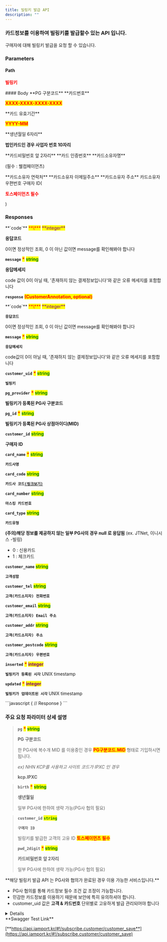 ```yaml
---
title: 빌링키 발급 API
description: ""
---
```



### 카드정보를 이용하여 빌링키를 발급할수 있는 API 입니다.

<Swagger method="post" path="/subscribe/customers/{customer_uid}" baseUrl="https://api.iamport.kr" summary="빌링키 발급 API">
<SwaggerDescription>
구매자에 대해 빌링키 발급을 요청 할 수 있습니다.

</SwaggerDescription>

### Parameters

#### Path

<SwaggerParameter name="customer_uid" type="String(80)" required="true">
<mark style="color:red;">

**빌링키**

</mark>

</SwaggerParameter>
#### Body

<SwaggerParameter required="false" name="pg" type="String">
**PG 구분코드**

</SwaggerParameter>
<SwaggerParameter name="card_number" type="String" required="true">
**카드번호**

<mark style="color:red;">**XXXX-XXXX-XXXX-XXXX**</mark>

</SwaggerParameter>
<SwaggerParameter name="expiry" type="String" required="true">
**카드 유효기간**

<mark style="color:red;">**YYYY-MM**</mark>

</SwaggerParameter>
<SwaggerParameter name="birth" type="String" required="false">
**생년월일 6자리**

**법인카드인 경우 사업자 번호 10자리**

</SwaggerParameter>
<SwaggerParameter name="pwd_2digit" type="String" required="false">
**카드비밀번호 앞 2자리**

</SwaggerParameter>
<SwaggerParameter name="cvc" type="String" required="false">
**카드 인증번호**

</SwaggerParameter>
<SwaggerParameter name="customer_name" type="String" required="false">
**카드소유자명**

(필수 : 웰컴페이먼츠)

</SwaggerParameter>
<SwaggerParameter name="customer_tel" type="String" required="false">
**카드소유자 연락처**

</SwaggerParameter>
<SwaggerParameter name="customer_email" type="String" required="false">
**카드소유자 이메일주소**

</SwaggerParameter>
<SwaggerParameter name="customer_addr" type="String" required="false">
**카드소유자 주소**

</SwaggerParameter>
<SwaggerParameter name="customer_postcode" type="String" required="false">
카드소유자 우편번호

</SwaggerParameter>
<SwaggerParameter name="customer_id" type="String">
구매자 ID(

<mark style="color:red;">

**토스페이먼츠 필수**

</mark>

)

</SwaggerParameter>

### Responses

<SwaggerResponse status="200: OK" description="빌링키 발급성공">
<Tabs>
<Tab title="CustomerResponse">
**`code`** <mark style="color:red;">**\***</mark> <mark style="color:purple;">**integer**</mark>

**응답코드**

0이면 정상적인 조회, 0 이 아닌 값이면 message를 확인해봐야 합니다

**`message`** <mark style="color:red;">**\***</mark> <mark style="color:green;">**string**</mark>

**응답메세지**

code 값이 0이 아닐 때, '존재하지 않는 결제정보입니다'와 같은 오류 메세지를 포함합니다

**`response`** <mark style="color:red;">**(CustomerAnnotation, optional)**</mark>

</Tab>
</Tabs>

<Tabs>
<Tab title="CustomerAnnotation">
**`code`** <mark style="color:red;">**\***</mark> <mark style="color:purple;">**integer**</mark>

**`응답코드`**

0이면 정상적인 조회, 0 이 아닌 값이면 message를 확인해봐야 합니다

**`message`** <mark style="color:red;">**\***</mark> <mark style="color:green;">**string**</mark>

**`응답메세지`**

code값이 0이 아닐 때, '존재하지 않는 결제정보입니다'와 같은 오류 메세지를 포함합니다

**`customer_uid`** <mark style="color:red;">**\***</mark> <mark style="color:green;">**string**</mark>

**`빌링키`**

**`pg_provider`** <mark style="color:red;">**\***</mark> <mark style="color:green;">**string**</mark>

**빌링키가 등록된 PG사 구분코드**

**`pg_id`** <mark style="color:red;">**\***</mark> <mark style="color:green;">**string**</mark>

**빌링키가 등록된 PG사 상점아이디(MID)**

**`customer_id`** <mark style="color:green;">**string**</mark>

**구매자 ID**

**`card_name`** <mark style="color:red;">**\***</mark> <mark style="color:green;">**string**</mark>

**`카드사명`**


**`card_code`** <mark style="color:green;">**string**</mark>

**`카드사 코드`**[**`(링크보기)`**](https://chaifinance.notion.site/53589280bbc94fab938d93257d452216?v=eb405baf52134b3f90d438e3bf763630)

**`card_number`** <mark style="color:green;">**string**</mark>

**`마스킹 카드번호`**


**`card_type`** <mark style="color:green;">**string**</mark>

**`카드유형`**

**(주의)해당 정보를 제공하지 않는 일부 PG사의 경우 null 로 응답됨**
(ex. JTNet, 이니시스 -빌링)
* 0 : 신용카드
* 1 : 체크카드

**`customer_name`** <mark style="color:green;">**string**</mark>

**`고객성함`**


**`customer_tel`** <mark style="color:green;">**string**</mark>

**`고객(카드소지자) 전화번호`**


**`customer_email`** <mark style="color:green;">**string**</mark>

**`고객(카드소지자) Email 주소`**


**`customer_addr`** <mark style="color:green;">**string**</mark>

**`고객(카드소지자) 주소`**



**`customer_postcode`** <mark style="color:green;">**string**</mark>

**`고객(카드소지자) 우편번호`**

**`inserted`** <mark style="color:red;">**\***</mark> <mark style="color:purple;">**integer**</mark>

**`빌링키가 등록된 시각`** UNIX timestamp

**`updated`** <mark style="color:red;">**\***</mark> <mark style="color:purple;">**integer**</mark>

**`빌링키가 업데이트된 시각`** UNIX timestamp

</Tab>
</Tabs>

</SwaggerResponse>

<SwaggerResponse status="401: Unauthorized" description="인증 Token이 전달되지 않았거나 유효하지 않은 경우">
```javascript
{
    // Response
}
```

</SwaggerResponse>

</Swagger>

### **주요 요청 파라미터 상세 설명**

> **`pg`** <mark style="color:red;">**\***</mark> <mark style="color:green;">**string**</mark>
>
> **PG 구분코드**
>
> 한 PG사에 복수개 MID 를 이용중인 경우 <mark style="color:red;">**PG구분코드.MID**</mark> 형태로 기입하시면 됩니다.
>
> _ex) NHN KCP를 사용하고 사이트 코드가 IPXC 인 경우_
>
> **kcp.IPXC**

> **`birth`** <mark style="color:red;">**\***</mark> <mark style="color:green;">**string**</mark>
>
> **생년월일**
>
> 일부 PG사에 한하여 생략 가능(PG사 협의 필요)

> **`customer_id`** <mark style="color:green;">**`string`**</mark>
>
> **`구매자 ID`**
>
> 빌링키를 발급한 고객의 고유 ID  <mark style="color:red;">**토스페이먼츠 필수**</mark> 
> 
> **`pwd_2digit`** <mark style="color:red;">**\***</mark> <mark style="color:green;">**string**</mark>
>
> **카드비밀번호 앞 2자리**
>
> 일부 PG사에 한하여 생략 가능(PG사 협의 필요)

<Hint style="info">
**해당 빌링키 발급 API 는 PG사와 협의가 완료된 경우 이용 가능한 서비스입니다.**

- PG사 협의를 통해 카드정보 필수 조건 값 조정이 가능합니다.
- 민감한 카드정보를 이용하기 때문에 보안에 특히 유의하셔야 합니다.
- customer_uid 값은 **고객 & 카드번호** 단위별로 고유하게 발급 관리되어야 합니다

</Hint>

<Details>
<p slot="summary">Response Model Schema</p>

```json
{
  "code": 0,
  "message": "string",
  "response": {
    "customer_uid": "string",
    "pg_provider": "string",
    "pg_id": "string",
    "card_name": "string",
    "card_code": "string",
    "card_number": "string",
    "card_type": "null",
    "customer_name": "string",
    "customer_tel": "string",
    "customer_email": "string",
    "customer_addr": "string",
    "customer_postcode": "string",
    "inserted": 0,
    "updated": 0
  }
}
```

</Details>

<Hint style="success">
**Swagger Test Link**

[**https://api.iamport.kr/#!/subscribe.customer/customer_save**](https://api.iamport.kr/#!/subscribe.customer/customer_save)

</Hint>
